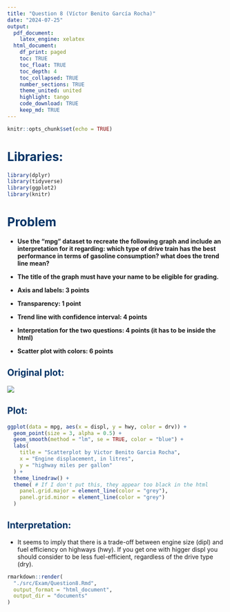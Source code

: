```yaml
---
title: "Question 8 (Víctor Benito García Rocha)"
date: "2024-07-25"
output:
  pdf_document:
    latex_engine: xelatex
  html_document:
    df_print: paged
    toc: TRUE
    toc_float: TRUE
    toc_depth: 4
    toc_collapsed: TRUE
    number_sections: TRUE
    theme_united: united
    highlight: tango
    code_download: TRUE
    keep_md: TRUE
---
```


```r
knitr::opts_chunk$set(echo = TRUE)
```

# <span style="color:#003366">**Libraries:**</span>

```r
library(dplyr)
library(tidyverse)
library(ggplot2)
library(knitr)
```

# <span style="color:#003366">**Problem**</span>

- **Use the "mpg" dataset to recreate the following graph and include an interpretation for it regarding: which type of drive train has the best performance in terms of gasoline consumption? what does the trend line mean?**

- **The title of the graph must have your name to be eligible for grading.**

- **Axis and labels: 3 points**

- **Transparency: 1 point**

- **Trend line with confidence interval: 4 points**

- **Interpretation for the two questions: 4 points (it has to be inside the html)**

- **Scatter plot with colors: 6 points**

## <span style="color:#003366">**Original plot:**</span>

![](C:/Users/HP/Documents/BusinessAnalyticsITESM/assets/ScatterFinal.png)

## <span style="color:#003366">**Plot:**</span>

```r
ggplot(data = mpg, aes(x = displ, y = hwy, color = drv)) +
  geom_point(size = 3, alpha = 0.5) +
  geom_smooth(method = "lm", se = TRUE, color = "blue") +
  labs(
    title = "Scatterplot by Victor Benito Garcia Rocha",
    x = "Engine displacement, in litres",
    y = "highway miles per gallon"
  ) +
  theme_linedraw() +
  theme( # If I don't put this, they appear too black in the html
    panel.grid.major = element_line(color = "grey"),
    panel.grid.minor = element_line(color = "grey")
  )
```

## <span style="color:#003366">**Interpretation:**</span>

- It seems to imply that there is a trade-off between engine size (dipl) and fuel efficiency on highways (hwy). If you get one with higger displ you should consider to be less fuel-efficient, regardless of the drive type (dry).

```r
rmarkdown::render(
  "./src/Exam/Question8.Rmd",
  output_format = "html_document",
  output_dir = "documents"
)
```